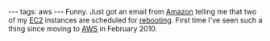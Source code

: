 ---
tags: aws
---
Funny. Just got an email from [[Amazon]] telling me that two of my [[EC2]] instances are scheduled for [http://aws.amazon.com/maintenance-help/ rebooting]. First time I've seen such a thing since moving to [[AWS]] in February 2010.
